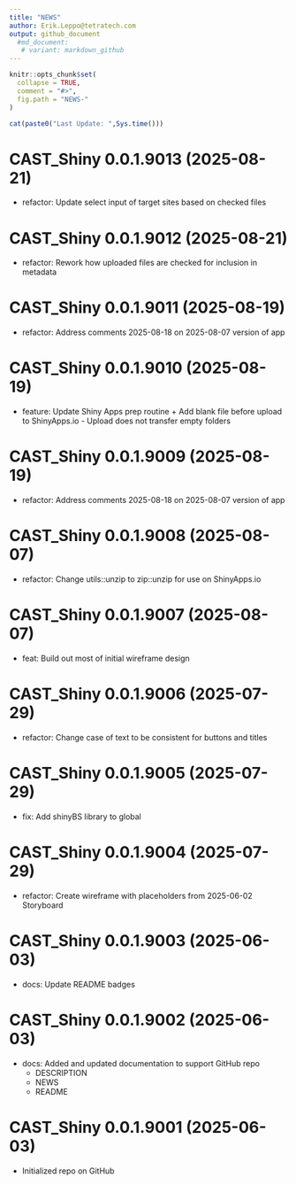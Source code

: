 ```yaml
---
title: "NEWS"
author: Erik.Leppo@tetratech.com
output: github_document
  #md_document:
   # variant: markdown_github
---
```


<!-- NEWS.md is generated from NEWS.Rmd. Please edit that file -->

```r
knitr::opts_chunk$set(
  collapse = TRUE,
  comment = "#>",
  fig.path = "NEWS-"
)
```

```r
cat(paste0("Last Update: ",Sys.time()))
```

# CAST_Shiny 0.0.1.9013 (2025-08-21)

* refactor: Update select input of target sites based on checked files

# CAST_Shiny 0.0.1.9012 (2025-08-21)

* refactor: Rework how uploaded files are checked for inclusion in metadata

# CAST_Shiny 0.0.1.9011 (2025-08-19)

* refactor: Address comments 2025-08-18 on 2025-08-07 version of app

# CAST_Shiny 0.0.1.9010 (2025-08-19)

* feature: Update Shiny Apps prep routine
		+ Add blank file before upload to ShinyApps.io
		    - Upload does not transfer empty folders

# CAST_Shiny 0.0.1.9009 (2025-08-19)

* refactor: Address comments 2025-08-18 on 2025-08-07 version of app

# CAST_Shiny 0.0.1.9008 (2025-08-07)

* refactor: Change utils::unzip to zip::unzip for use on ShinyApps.io

# CAST_Shiny 0.0.1.9007 (2025-08-07)

* feat: Build out most of initial wireframe design

# CAST_Shiny 0.0.1.9006 (2025-07-29)

* refactor: Change case of text to be consistent for buttons and titles

# CAST_Shiny 0.0.1.9005 (2025-07-29)

* fix: Add shinyBS library to global

# CAST_Shiny 0.0.1.9004 (2025-07-29)

+ refactor: Create wireframe with placeholders from 2025-06-02 Storyboard

# CAST_Shiny 0.0.1.9003 (2025-06-03)
+ docs: Update README badges

# CAST_Shiny 0.0.1.9002 (2025-06-03)
+ docs: Added and updated documentation to support GitHub repo
    - DESCRIPTION
    - NEWS
    - README

# CAST_Shiny 0.0.1.9001 (2025-06-03)
+ Initialized repo on GitHub
